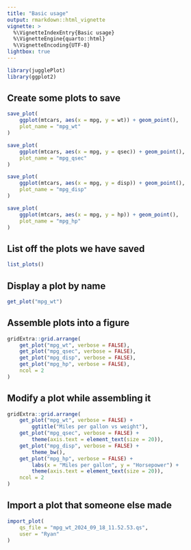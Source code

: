```yaml
---
title: "Basic usage"
output: rmarkdown::html_vignette
vignette: >
  %\VignetteIndexEntry{Basic usage}
  %\VignetteEngine{quarto::html}
  %\VignetteEncoding{UTF-8}
lightbox: true
---
```


```r
library(jugglePlot)
library(ggplot2)
```

## Create some plots to save
```r
save_plot(
    ggplot(mtcars, aes(x = mpg, y = wt)) + geom_point(),
    plot_name = "mpg_wt"
)

save_plot(
    ggplot(mtcars, aes(x = mpg, y = qsec)) + geom_point(),
    plot_name = "mpg_qsec"
)

save_plot(
    ggplot(mtcars, aes(x = mpg, y = disp)) + geom_point(),
    plot_name = "mpg_disp"
)

save_plot(
    ggplot(mtcars, aes(x = mpg, y = hp)) + geom_point(),
    plot_name = "mpg_hp"
)
```

## List off the plots we have saved
```r
list_plots()
```

## Display a plot by name
```r
get_plot("mpg_wt")
```

## Assemble plots into a figure
```r
gridExtra::grid.arrange(
    get_plot("mpg_wt", verbose = FALSE),
    get_plot("mpg_qsec", verbose = FALSE),
    get_plot("mpg_disp", verbose = FALSE),
    get_plot("mpg_hp", verbose = FALSE),
    ncol = 2
)
```

## Modify a plot while assembling it
```r
gridExtra::grid.arrange(
    get_plot("mpg_wt", verbose = FALSE) +
        ggtitle("Miles per gallon vs weight"),
    get_plot("mpg_qsec", verbose = FALSE) +
        theme(axis.text = element_text(size = 20)),
    get_plot("mpg_disp", verbose = FALSE) +
        theme_bw(),
    get_plot("mpg_hp", verbose = FALSE) +
        labs(x = "Miles per gallon", y = "Horsepower") +
        theme(axis.text = element_text(size = 20)),
    ncol = 2
)
```

## Import a plot that someone else made
```r
import_plot(
    qs_file = "mpg_wt_2024_09_18_11.52.53.qs",
    user = "Ryan"
)
```